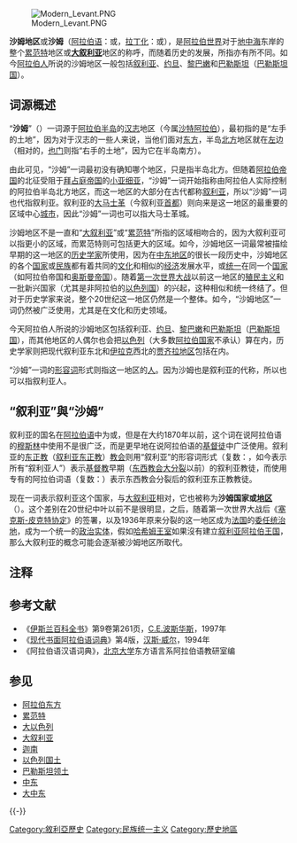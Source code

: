 [[File:Modern_Levant.PNG|thumb]]

'''沙姆地区'''或'''沙姆'''（[[阿拉伯语|阿拉伯语]]：'''{{rtl-lang|ar|بلاد الشام}}'''或'''{{rtl-lang|ar|الشام}}'''，[[拉丁化|拉丁化]]：'''''{{lang|la|Bilād-al-Shām}}'''''或'''''{{lang|la|al-Shām}}'''''），是[[阿拉伯世界|阿拉伯世界]]对于[[地中海|地中海]]东岸的整个[[累范特|累范特]]地区或'''[[大叙利亚|大叙利亚]]'''地区的称呼，而随着历史的发展，所指亦有所不同。如今[[阿拉伯人|阿拉伯人]]所说的沙姆地区一般包括[[叙利亚|叙利亚]]、[[约旦|约旦]]、[[黎巴嫩|黎巴嫩]]和[[巴勒斯坦|巴勒斯坦]]（[[巴勒斯坦国|巴勒斯坦国]]）。

==词源概述==
“'''沙姆'''”（'''{{rtl-lang|ar|الشام}}'''）一词源于[[阿拉伯半岛|阿拉伯半岛]]的[[汉志_(沙特阿拉伯)|汉志]]地区（今属[[沙特阿拉伯|沙特阿拉伯]]），最初指的是“左手的土地”，因为对于汉志的一些人来说，当他们面对[[东方|东方]]，半岛[[北方|北方]]地区就在[[左|左]]边（相对的，[[也门|也门]]则指“右手的土地”，因为它在半岛南方）。

由此可见，“沙姆”一词最初没有确知哪个地区，只是指半岛北方。但随着[[阿拉伯帝国|阿拉伯帝国]]的北征受阻于[[拜占庭帝国|拜占庭帝国]]的[[小亚细亚|小亚细亚]]，“沙姆”一词开始指称由阿拉伯人实际控制的阿拉伯半岛北方地区，而这一地区的大部分在古代都称[[叙利亚|叙利亚]]，所以“沙姆”一词也代指叙利亚。叙利亚的[[大马士革|大马士革]]（今叙利亚[[首都|首都]]）则向来是这一地区的最重要的区域中心[[城市|城市]]，因此“沙姆”一词也可以指大马士革城。

沙姆地区不是一直和“[[大叙利亚|大叙利亚]]”或“[[累范特|累范特]]”所指的区域相吻合的，因为大叙利亚可以指更小的区域，而累范特则可包括更大的区域。如今，沙姆地区一词最常被描绘早期的这一地区的[[历史学家|历史学家]]所使用，因为在[[中东地区|中东地区]]的很长一段历史中，沙姆地区的各个[[国家|国家]]或[[民族|民族]]都有着共同的[[文化|文化]]和相似的[[经济|经济]]发展水平，或[[统一|统一]]在同一个[[国家|国家]]（如阿拉伯帝国和[[奥斯曼帝国|奥斯曼帝国]]）。随着[[第一次世界大战|第一次世界大战]]以前这一地区的[[殖民主义|殖民主义]]和一批新兴国家（尤其是非阿拉伯的[[以色列国|以色列国]]）的兴起，这种相似和统一终结了。但对于历史学家来说，整个20世纪这一地区仍然是一个整体。如今，“沙姆地区”一词仍然被广泛使用，尤其是在文化和历史领域。 

今天阿拉伯人所说的沙姆地区包括叙利亚、[[约旦|约旦]]、[[黎巴嫩|黎巴嫩]]和[[巴勒斯坦|巴勒斯坦]]（[[巴勒斯坦国|巴勒斯坦国]]），而其他地区的人偶尔也会把[[以色列|以色列]]（大多数[[阿拉伯国家|阿拉伯国家]]不承认）算在内，历史学家则把现代叙利亚东北和[[伊拉克|伊拉克]]西北的[[尼尼微省|贾齐拉地区]]包括在内。

“沙姆”一词的[[形容词|形容词]]形式'''{{rtl-lang|ar|شامي}}'''则指这一地区的[[人|人]]。因为沙姆也是叙利亚的代称，所以{{rtl-lang|ar|شامي}}也可以指叙利亚人。

== “叙利亚”與“沙姆” ==
叙利亚的国名在[[阿拉伯语|阿拉伯语]]中为'''{{rtl-lang|ar|سوريا}}'''或'''{{rtl-lang|ar|سورية}}'''，但是在大约1870年以前，这个词在说阿拉伯语的[[穆斯林|穆斯林]]中使用不是很广泛，而是更早地在说阿拉伯语的[[基督徒|基督徒]]中广泛使用。叙利亚的[[东正教|东正教]]（[[叙利亚东正教|叙利亚东正教]]）[[教会|教会]]则用“叙利亚”的形容词形式'''{{rtl-lang|ar|سوري}}'''（复数：'''{{rtl-lang|ar|سوريون}}'''，如今表示所有“叙利亚人”）表示[[基督教|基督教]]早期（[[东西教会大分裂|东西教会大分裂]]以前）的叙利亚教徒，而使用专有的阿拉伯词语'''{{rtl-lang|ar|سرياني}}'''（复数：'''{{rtl-lang|ar|سريان}}'''）表示东西教会分裂后的叙利亚东正教教徒。

现在'''{{rtl-lang|ar|سوريا}}'''一词表示叙利亚这个国家，与[[大叙利亚|大叙利亚]]相对，它也被称为'''沙姆国家或[[地区|地区]]'''（'''{{rtl-lang|ar|بلاد الشام}}'''）{{efn|在[[阿拉伯语|阿拉伯语]]中，'''{{rtl-lang|ar|بلاد}}'''可以指[[国家|国家]]，也可以指[[地区|地区]]。}}。这个差别在20世纪中叶以前不是很明显，之后，随着第一次世界大战后《[[塞克斯-皮克特协定|塞克斯-皮克特协定]]》的签署，以及1936年原来分裂的这一地区成为[[法国|法国]]的[[法属叙利亚|委任统治地]]，成为一个统一的[[政治实体|政治实体]]，假如[[哈希姆王室|哈希姆王室]]如果沒有建立[[叙利亚阿拉伯王国|叙利亚阿拉伯王国]]，那么大叙利亚的概念可能会逐渐被沙姆地区所取代。

== 注释 ==
{{notelist|iger=}}

== 参考文献 ==
{{Reflist|2}}
*《[[伊斯兰百科全书|伊斯兰百科全书]]》第9卷第261页，[[C.E.波斯华斯|C.E.波斯华斯]]，1997年
*《[[现代书面阿拉伯语词典|现代书面阿拉伯语词典]]》第4版，[[汉斯·威尔|汉斯·威尔]]，1994年
*《阿拉伯语汉语词典》，[[北京大学|北京大学]]东方语言系阿拉伯语教研室编

== 参见 ==
*[[阿拉伯东方|阿拉伯东方]]
*[[累范特|累范特]]
*[[大以色列|大以色列]]
*[[大叙利亚|大叙利亚]]
*[[迦南|迦南]]
*[[以色列国土|以色列国土]]
*[[巴勒斯坦领土|巴勒斯坦领土]]
*[[中东|中东]]
*[[大中东|大中东]]

{{-}}
{{阿拉伯世界}}
{{阿拔斯王朝}}
[[Category:敘利亞歷史|Category:敘利亞歷史]]
[[Category:民族统一主义|Category:民族统一主义]]
[[Category:歷史地區|Category:歷史地區]]